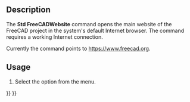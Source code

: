 <languages/>

{{Docnav
|[[Std_OnlineHelp|OnlineHelp]]
|[[Std_FreeCADDonation|FreeCADDonation]]
|[[Std_Help_Menu|Std Help Menu]]
|IconL=Std_OnlineHelp.svg
|IconR=Std_FreeCADDonation.svg
|IconC=Freecad.svg
}}

{{GuiCommand
|Name=Std FreeCADWebsite
|MenuLocation=Help → FreeCAD Website
|Workbenches=All
|SeeAlso=[[Std_FreeCADUserHub|Std FreeCADUserHub]], [[Std_FreeCADPowerUserHub|Std FreeCADPowerUserHub]], [[Std_FreeCADForum|Std FreeCADForum]], [[Std_FreeCADFAQ|Std FreeCADFAQ]]
}}

==Description==

The '''Std FreeCADWebsite''' command opens the main website of the FreeCAD project in the system's default Internet browser. The command requires a working Internet connection.

Currently the command points to [https://www.freecad.org/ https://www.freecad.org].

==Usage==

# Select the {{MenuCommand|Help → [[Image:Std_FreeCADWebsite.svg|16px]] FreeCAD Website}} option from the menu.


{{Docnav
|[[Std_OnlineHelp|OnlineHelp]]
|[[Std_FreeCADDonation|FreeCADDonation]]
|[[Std_Help_Menu|Std Help Menu]]
|IconL=Std_OnlineHelp.svg
|IconR=Std_FreeCADDonation.svg
|IconC=Freecad.svg
}}

{{Std_Base_navi{{#translation:}}}}
{{Userdocnavi{{#translation:}}}}